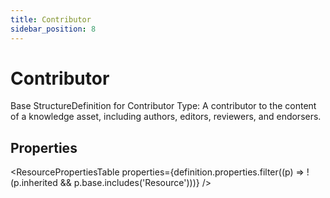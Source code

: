 ```yaml
---
title: Contributor
sidebar_position: 8
---
```



# Contributor

Base <Link to="/docs/api/fhir/resources/structuredefinition">StructureDefinition</Link> for <Link to="/docs/api/fhir/datatypes/contributor">Contributor</Link> Type: A contributor to the content of a knowledge asset, including authors, editors, reviewers, and endorsers.

<Tabs queryString="section">
  <TabItem value="schema" label="Schema" default>

## Properties

<ResourcePropertiesTable
  properties={definition.properties.filter((p) => !(p.inherited && p.base.includes('Resource')))}
/>

  </TabItem>

</Tabs>
